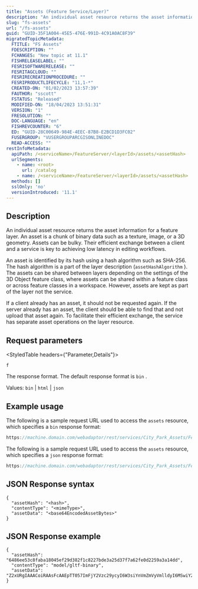 ```yaml
---
title: "Assets (Feature Service/Layer)"
description: "An individual asset resource returns the asset information for a feature layer."
slug: "fs-assets"
url: "/fs-assets"
guid: "GUID-35F1A004-45E5-476E-991D-4C91A0AC8F39"
migratedTopicMetadata:
  FTITLE: "FS Assets"
  FDESCRIPTION: ""
  FCHANGES: "New topic at 11.1"
  FISHRELEASELABEL: ""
  FESRISOFTWARERELEASE: ""
  FESRITAGCLOUD: ""
  FESRIRECREATIONPROCEDURE: ""
  FESRIPRODUCTLIFECYCLE: "11,1-*"
  CREATED-ON: "01/02/2023 13:57:39"
  FAUTHOR: "sscott"
  FSTATUS: "Released"
  MODIFIED-ON: "18/04/2023 13:51:31"
  VERSION: "1"
  FRESOLUTION: ""
  DOC-LANGUAGE: "en"
  FISHREVCOUNTER: "6"
  ED: "GUID-28C00649-984E-4EEC-87B8-E2BCD1D3FC02"
  FUSERGROUP: "VUSERGROUPARCGISONLINEDOC"
  READ-ACCESS: ""
restInfoMetadata:
  apiPath: /<serviceName>/FeatureServer/<layerId>/assets/<assetHash>
  urlSegments:
    - name: <root>
      url: /catalog
    - name: /<serviceName>/FeatureServer/<layerId>/assets/<assetHash>
  methods: []
  sslOnly: 'no'
  versionIntroduced: '11.1'
---
```


## Description

An individual asset resource returns the asset information for a feature layer. An asset is a chunk of binary data such as a texture, image, or a 3D geometry. Assets can be bulky. Their efficient exchange between a client and a service is key to achieving low latency in editing workflows.

An asset is identified by its hash using a hash algorithm such as SHA-256. The hash algorithm is a part of the layer description (`assetHashAlgorithm` ). The assets can be shared between layers depending on the settings of the 3D Object feature class, where assets can be shared within a feature class or across feature classes in a workspace. However, assets are kept as part of the layer not the service.

If a client already has an asset, it should not be requested again. If the server already has an asset, the client should be able to find that and not upload that asset again. To facilitate their efficient exchange, the service has separate asset operations on the layer resource.

##  Request parameters

<StyledTable headers={"Parameter,Details"}>

<StyledTableRow>

<StyledTableCell cellStyle="markdown">

`f` 

</StyledTableCell>

<StyledTableCell cellStyle="markdown">

The response format. The default response format is `bin` .

Values: `bin`  \| `html`  \| `json` 

</StyledTableCell>

</StyledTableRow>

</StyledTable>

## Example usage

The following is a sample request URL used to access the `assets`  resource, which specifies a `bin`  response format:

```javascript
https://machine.domain.com/webadaptor/rest/services/City_Park_Assets/FeatureServer/0/assets/8cc3ab5b3a14309c9465707d3a0a095b217ec683303dc3670a21f755fc9414c9?f=bin
```

 

The following is a sample request URL used to access the `assets`  resource, which specifies a `json`  response format: 

```javascript
https://machine.domain.com/webadaptor/rest/services/City_Park_Assets/FeatureServer/0/assets/8cc3ab5b3a14309c9465707d3a0a095b217ec683303dc3670a21f755fc9414c9?f=json
```

 

## JSON Response syntax

```other
{
  "assetHash": "<hash>",
  "contentType": "<mimeType>",
  "assetData": "<base64EncodedAssetBytes>"
}
```

 

## JSON Response example

```other
{
  "assetHash": "6486ee53c8faba18045ef29d382f1c8227bde3a25d37f7a62fe0d2259a3a14dd",
  "contentType": "model/gltf-binary",
  "assetData": "Z2xURgIAAACoiRAAsFcAAEpTT057ImFjY2Vzc29ycyI6W3siYnVmZmVyVmlldyI6MSwiY29tcG9uZ..."
}
```

 
